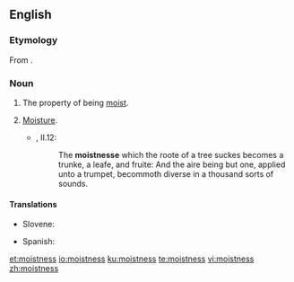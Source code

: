 ==English==

===Etymology===
From {{suffix|moist|ness|lang=en}}.

===Noun===
{{en-noun|~|es}}

# The property of being [[moist]].
# {{context|obsolete|lang=en}} [[moisture|Moisture]].
#* {{RQ:Flr Mntgn Essays}}, II.12:
#*: The '''moistnesse''' which the roote of a tree suckes becomes a trunke, a leafe, and fruite: And the aire being but one, applied unto a trumpet, becommoth diverse in a thousand sorts of sounds.

====Translations====
{{trans-top|moistness}}
* Slovene: {{t|sl|vlážnost}}
{{trans-mid}}
* Spanish: {{t+|es|humedad|f}}
{{trans-bottom}}

[[et:moistness]]
[[io:moistness]]
[[ku:moistness]]
[[te:moistness]]
[[vi:moistness]]
[[zh:moistness]]